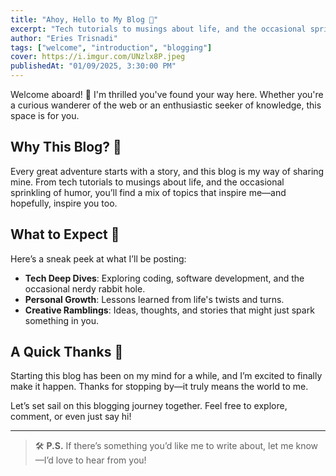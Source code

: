 ```yaml
---
title: "Ahoy, Hello to My Blog 👋"
excerpt: "Tech tutorials to musings about life, and the occasional sprinkling of humor, you’ll find a mix of topics."
author: "Eries Trisnadi"
tags: ["welcome", "introduction", "blogging"]
cover: https://i.imgur.com/UNzlx8P.jpeg
publishedAt: "01/09/2025, 3:30:00 PM"
---
```


Welcome aboard! 🌟 I'm thrilled you've found your way here. Whether you're a curious wanderer of the web or an enthusiastic seeker of knowledge, this space is for you.

## Why This Blog? 🤔

Every great adventure starts with a story, and this blog is my way of sharing mine. From tech tutorials to musings about life, and the occasional sprinkling of humor, you’ll find a mix of topics that inspire me—and hopefully, inspire you too.

## What to Expect 🚀

Here’s a sneak peek at what I’ll be posting:  
- **Tech Deep Dives**: Exploring coding, software development, and the occasional nerdy rabbit hole.  
- **Personal Growth**: Lessons learned from life's twists and turns.  
- **Creative Ramblings**: Ideas, thoughts, and stories that might just spark something in you.  

## A Quick Thanks 🙏  

Starting this blog has been on my mind for a while, and I’m excited to finally make it happen. Thanks for stopping by—it truly means the world to me.  

Let’s set sail on this blogging journey together. Feel free to explore, comment, or even just say hi!

---

> 🛠 **P.S.** If there’s something you’d like me to write about, let me know—I’d love to hear from you!
